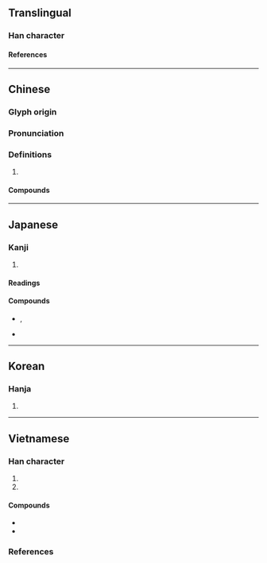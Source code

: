 {{character info/new}}
==Translingual==

===Han character===
{{Han char|rn=96|rad=玉|as=05|sn=9|four=13140|canj=MGOIP|ids=⿰𤣩代}}

====References====
{{Han ref|kx=0728.240|dkj=20889|dj=1140.210|hdz=21107.040|uh=73B3}}

----

==Chinese==
{{zh-forms|alt=瑇}}

===Glyph origin===
{{Han etym}}

===Pronunciation===
{{zh-pron
|m=dài
|m-s=
|c=doi6
|c-t=
|g=
|h=pfs=
|j=
|mb=
|md=dâi
|mn=tāi
|mn-t=dai3
|w=3de
|x=
|mc=y
|oc=y
|cat=n
}}

===Definitions===
{{zh-hanzi}}

# {{zh-short|玳瑁}}

====Compounds====
{{zh-der|玳瑁筵|玳瑁|玳瑁梁|玳梁}}

----

==Japanese==

===Kanji===
{{ja-kanji|grade=|rs=玉05}}

# {{rfdef|ja|sort=玉05}}

====Readings====
{{ja-readings
|goon=だい, どく
|kanon=たい, とく
}}

====Compounds====
* {{ja-r|玳%皮盞|^たい%ひさん|rom=-}}, {{ja-r|玳%玻盞|^たい%ひさん}}
* {{ja-r|玳瑁|タイマイ}}

----

==Korean==

===Hanja===
{{ko-hanja|hangeul=대|eumhun=|rv=dae|mr=tae|y=tay}}

# {{rfdef|ko|sort=玉05}}

----

==Vietnamese==

===Han character===
{{vi-readings|rs=玉05
|hanviet=đại-tdcndg;tdcntd;gdhn;genibrel
|phienthiet=度耐 độ nại
|nom=đồi-tdcndg;tdcntd;gdhn;bonet;genibrel;taberd, đại-btcn
}}

# {{han tu form of|đại|{{n-g|only used in {{vi-l|玳瑁|đại mội}}}}}}
# {{Nom form of|đồi|[[tortoise shell]]}}

====Compounds====
* {{vi-l|玳瑁|đại mội}}
* {{vi-l|玳瑁|đồi mồi}}

===References===
<references/>